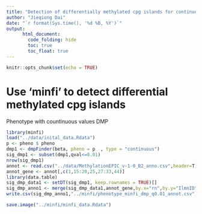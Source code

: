 ```yaml
---
title: "Detection of differentially methylated cpg islands for continuous phenotype using the tool"
author: "Jieqiong Dai"
date: "`r format(Sys.time(), '%d %B, %Y')`"
output: 
      html_document:
        code_folding: hide
        toc: true
        toc_float: true
---
```


```r
knitr::opts_chunk$set(echo = TRUE)
```

# Use 'minfi' to detect differential methylated cpg islands 

Phenotype with countinuous values DMP
```r
library(minfi)
load("../data/inital_data.Rdata")
p <- pheno $ pheno
dmp1 <- dmpFinder(beta, pheno = p  , type = "continuous")
sig_dmp1 <- subset(dmp1,qval<=0.01)
nrow(sig_dmp1)
annot <- read.csv("../data/MethylationEPIC_v-1-0_B2_anno.csv",header=T)
annot_gene <- annot[,c(1,15:20,25,27:33,44)]
library(data.table)
sig_dmp_data1 <- setDT(sig_dmp1, keep.rownames = TRUE)[]
sig_dmp_anno1 <- merge(sig_dmp_data1,annot_gene,by.x="rn",by.y="IlmnID")
write.csv(sig_dmp_anno1,"../minfi/phenotype_minfi_dmp_q0.01_annot.csv",row.names=F)

save.image("../minfi/minfi_data.Rdata")

```

